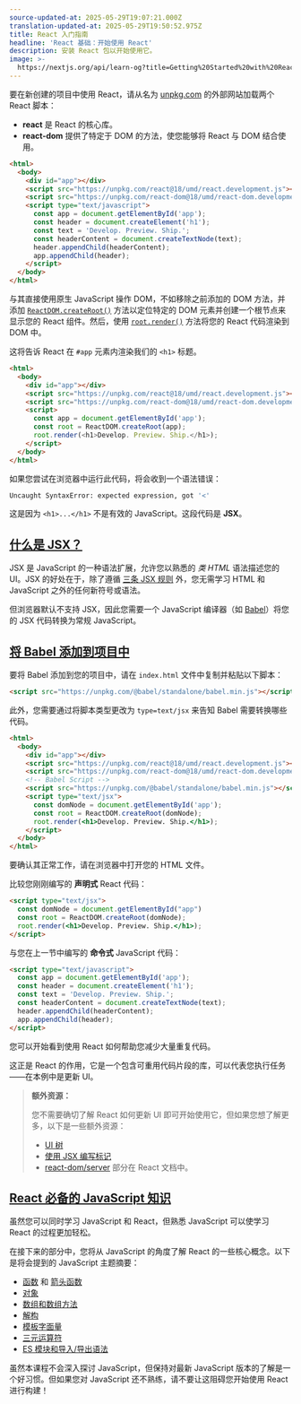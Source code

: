 ```yaml
---
source-updated-at: 2025-05-29T19:07:21.000Z
translation-updated-at: 2025-05-29T19:50:52.975Z
title: React 入门指南
headline: 'React 基础：开始使用 React'
description: 安装 React 包以开始使用它。
image: >-
  https://nextjs.org/api/learn-og?title=Getting%20Started%20with%20React&amp;chapter=4
---
```


要在新创建的项目中使用 React，请从名为 [unpkg.com](https://unpkg.com/) 的外部网站加载两个 React 脚本：

*   **react** 是 React 的核心库。
*   **react-dom** 提供了特定于 DOM 的方法，使您能够将 React 与 DOM 结合使用。

```html {4,5} filename="index.html"
<html>
  <body>
    <div id="app"></div>
    <script src="https://unpkg.com/react@18/umd/react.development.js"></script>
    <script src="https://unpkg.com/react-dom@18/umd/react-dom.development.js"></script>
    <script type="text/javascript">
      const app = document.getElementById('app');
      const header = document.createElement('h1');
      const text = 'Develop. Preview. Ship.';
      const headerContent = document.createTextNode(text);
      header.appendChild(headerContent);
      app.appendChild(header);
    </script>
  </body>
</html>
```

与其直接使用原生 JavaScript 操作 DOM，不如移除之前添加的 DOM 方法，并添加 [`ReactDOM.createRoot()`](https://react.dev/reference/react-dom/client/createRoot) 方法以定位特定的 DOM 元素并创建一个根节点来显示您的 React 组件。然后，使用 [`root.render()`](https://react.dev/reference/react-dom/client/hydrateRoot#root-render) 方法将您的 React 代码渲染到 DOM 中。

这将告诉 React 在 `#app` 元素内渲染我们的 `<h1>` 标题。

```html {6,7,8,9,10} filename="index.html"
<html>
  <body>
    <div id="app"></div>
    <script src="https://unpkg.com/react@18/umd/react.development.js"></script>
    <script src="https://unpkg.com/react-dom@18/umd/react-dom.development.js"></script>
    <script>
      const app = document.getElementById('app');
      const root = ReactDOM.createRoot(app);
      root.render(<h1>Develop. Preview. Ship.</h1>);
    </script>
  </body>
</html>
```

如果您尝试在浏览器中运行此代码，将会收到一个语法错误：

```bash filename="Terminal"
Uncaught SyntaxError: expected expression, got '<'
```

这是因为 `<h1>...</h1>` 不是有效的 JavaScript。这段代码是 **JSX**。

[什么是 JSX？](#what-is-jsx)
----------------------------

JSX 是 JavaScript 的一种语法扩展，允许您以熟悉的 _类 HTML_ 语法描述您的 UI。JSX 的好处在于，除了遵循 [三条 JSX 规则](https://react.dev/learn/writing-markup-with-jsx#the-rules-of-jsx) 外，您无需学习 HTML 和 JavaScript 之外的任何新符号或语法。

但浏览器默认不支持 JSX，因此您需要一个 JavaScript 编译器（如 [Babel](https://babeljs.io/)）将您的 JSX 代码转换为常规 JavaScript。

[将 Babel 添加到项目中](#adding-babel-to-your-project)
-------------------------------------------------------------

要将 Babel 添加到您的项目中，请在 `index.html` 文件中复制并粘贴以下脚本：

```html filename="index.html"
<script src="https://unpkg.com/@babel/standalone/babel.min.js"></script>
```

此外，您需要通过将脚本类型更改为 `type=text/jsx` 来告知 Babel 需要转换哪些代码。

```html {7,8} filename="index.html"
<html>
  <body>
    <div id="app"></div>
    <script src="https://unpkg.com/react@18/umd/react.development.js"></script>
    <script src="https://unpkg.com/react-dom@18/umd/react-dom.development.js"></script>
    <!-- Babel Script -->
    <script src="https://unpkg.com/@babel/standalone/babel.min.js"></script>
    <script type="text/jsx">
      const domNode = document.getElementById('app');
      const root = ReactDOM.createRoot(domNode);
      root.render(<h1>Develop. Preview. Ship.</h1>);
    </script>
  </body>
</html>
```

要确认其正常工作，请在浏览器中打开您的 HTML 文件。

比较您刚刚编写的 **声明式** React 代码：

```html filename="index.html"
<script type="text/jsx">
  const domNode = document.getElementById("app")
  const root = ReactDOM.createRoot(domNode);
  root.render(<h1>Develop. Preview. Ship.</h1>);
</script>
```

与您在上一节中编写的 **命令式** JavaScript 代码：

```html filename="index.html"
<script type="text/javascript">
  const app = document.getElementById('app');
  const header = document.createElement('h1');
  const text = 'Develop. Preview. Ship.';
  const headerContent = document.createTextNode(text);
  header.appendChild(headerContent);
  app.appendChild(header);
</script>
```

您可以开始看到使用 React 如何帮助您减少大量重复代码。

这正是 React 的作用，它是一个包含可重用代码片段的库，可以代表您执行任务——在本例中是更新 UI。

> **额外资源：**
> 
> 您不需要确切了解 React 如何更新 UI 即可开始使用它，但如果您想了解更多，以下是一些额外资源：
> 
> *   [UI 树](https://react.dev/learn/understanding-your-ui-as-a-tree)
> *   [使用 JSX 编写标记](https://react.dev/learn/writing-markup-with-jsx)
> *   [react-dom/server](https://react.dev/reference/react-dom/server) 部分在 React 文档中。

[React 必备的 JavaScript 知识](#essential-javascript-for-react)
-----------------------------------------------------------------

虽然您可以同时学习 JavaScript 和 React，但熟悉 JavaScript 可以使学习 React 的过程更加轻松。

在接下来的部分中，您将从 JavaScript 的角度了解 React 的一些核心概念。以下是将会提到的 JavaScript 主题摘要：

*   [函数](https://developer.mozilla.org/docs/Web/JavaScript/Guide/Functions) 和 [箭头函数](https://developer.mozilla.org/docs/Web/JavaScript/Reference/Functions/Arrow_functions)
*   [对象](https://developer.mozilla.org/docs/Web/JavaScript/Reference/Global_Objects/Object)
*   [数组和数组方法](https://developer.mozilla.org/docs/Web/JavaScript/Reference/Global_Objects/Array)
*   [解构](https://developer.mozilla.org/docs/Web/JavaScript/Reference/Operators/Destructuring_assignment)
*   [模板字面量](https://developer.mozilla.org/docs/Web/JavaScript/Reference/Template_literals)
*   [三元运算符](https://developer.mozilla.org/docs/Web/JavaScript/Reference/Operators/Conditional_Operator)
*   [ES 模块和导入/导出语法](https://developer.mozilla.org/docs/Web/JavaScript/Guide/Modules)

虽然本课程不会深入探讨 JavaScript，但保持对最新 JavaScript 版本的了解是一个好习惯。但如果您对 JavaScript 还不熟练，请不要让这阻碍您开始使用 React 进行构建！